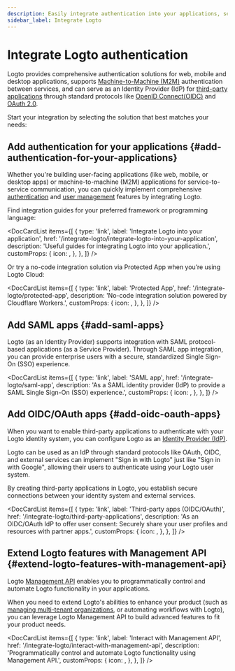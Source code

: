 ```yaml
---
description: Easily integrate authentication into your applications, service as IdP to authorize OAuth apps, and utilize auth APIs, all with federated identity.
sidebar_label: Integrate Logto
---
```



# Integrate Logto authentication

Logto provides comprehensive authentication solutions for web, mobile and desktop applications, supports [Machine-to-Machine (M2M)](/quick-starts/m2m) authentication between services, and can serve as an Identity Provider (IdP) for [third-party applications](/integrate-logto/third-party-applications) through standard protocols like [OpenID Connect(OIDC)](https://auth.wiki/openid-connect) and [OAuth 2.0](https://auth.wiki/oauth-2.0).

Start your integration by selecting the solution that best matches your needs:

## Add authentication for your applications \{#add-authentication-for-your-applications}

Whether you're building user-facing applications (like web, mobile, or desktop apps) or machine-to-machine (M2M) applications for service-to-service communication, you can quickly implement comprehensive [authentication](/end-user-flows) and [user management](/user-management) features by integrating Logto.

Find integration guides for your preferred framework or programming language:

<DocCardList
  items={[
    {
      type: 'link',
      label: 'Integrate Logto into your application',
      href: '/integrate-logto/integrate-logto-into-your-application',
      description: 'Useful guides for integrating Logto into your application.',
      customProps: {
        icon: <GuidesIcon />,
      },
    },
  ]}
/>

Or try a no-code integration solution via Protected App when you’re using Logto Cloud:

<DocCardList
  items={[
    {
      type: 'link',
      label: 'Protected App',
      href: '/integrate-logto/protected-app',
      description: 'No-code integration solution powered by Cloudflare Workers.',
      customProps: {
        icon: <ProtectedAppIcon />,
      },
    },
  ]}
/>

## Add SAML apps \{#add-saml-apps}

Logto (as an Identity Provider) supports integration with SAML protocol-based applications (as a Service Provider). Through SAML app integration, you can provide enterprise users with a secure, standardized Single Sign-On (SSO) experience.

<DocCardList
  items={[
    {
      type: 'link',
      label: 'SAML app',
      href: '/integrate-logto/saml-app',
      description:
        'As a SAML identity provider (IdP) to provide a SAML Single Sign-On (SSO) experience.',
      customProps: {
        icon: <IntegrateIcon width={20} height={20} />,
      },
    },
  ]}
/>

## Add OIDC/OAuth apps \{#add-oidc-oauth-apps}

When you want to enable third-party applications to authenticate with your Logto identity system, you can configure Logto as an [Identity Provider (IdP)](https://auth.wiki/identity-provider).

Logto can be used as an IdP through standard protocols like OAuth, OIDC, and external services can implement "Sign in with Logto" just like "Sign in with Google", allowing their users to authenticate using your Logto user system.

By creating third-party applications in Logto, you establish secure connections between your identity system and external services.

<DocCardList
  items={[
    {
      type: 'link',
      label: 'Third-party apps (OIDC/OAuth)',
      href: '/integrate-logto/third-party-applications',
      description:
        'As an OIDC/OAuth IdP to offer user consent: Securely share your user profiles and resources with partner apps.',
      customProps: {
        icon: <IntegrateIcon width={20} height={20} />,
      },
    },
  ]}
/>

## Extend Logto features with Management API \{#extend-logto-features-with-management-api}

Logto [Management API](https://openapi.logto.io/) enables you to programmatically control and automate Logto functionality in your applications.

When you need to extend Logto's abilities to enhance your product (such as [managing multi-tenant organizations](/organizations), or automating workflows with Logto), you can leverage Logto Management API to build advanced features to fit your product needs.

<DocCardList
  items={[
    {
      type: 'link',
      label: 'Interact with Management API',
      href: '/integrate-logto/interact-with-management-api',
      description:
        'Programmatically control and automate Logto functionality using Management API.',
      customProps: {
        icon: <CloudConnectionIcon />,
      },
    },
  ]}
/>
